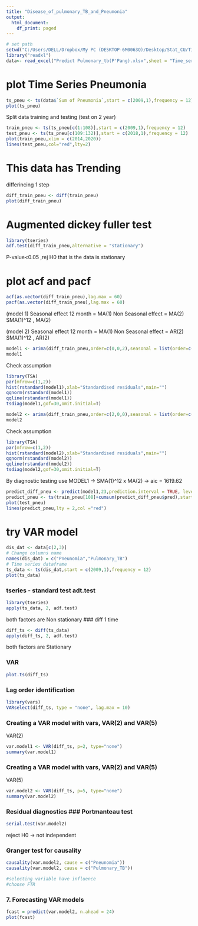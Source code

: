 ---
title: "Disease_of_pulmonary_TB_and_Pneumonia"
output:
  html_document:
    df_print: paged
---

```{r}
# set path
setwd("C:/Users/DELL/Dropbox/My PC (DESKTOP-6M0063Q)/Desktop/Stat_CU/Time Series/Project")
library("readxl")
data<- read_excel("Predict Pulmonary_tb(P'Pang).xlsx",sheet = "Time_series_data")
```

# plot Time Series Pneumonia
```{r}
ts_pneu <- ts(data$`Sum of Pneumonia`,start = c(2009,1),frequency = 12)
plot(ts_pneu)

```
Split data training and testing (test on 2 year)
```{r}
train_pneu <- ts(ts_pneu[c(1:108)],start = c(2009,1),frequency = 12)
test_pneu <- ts(ts_pneu[c(109:132)],start = c(2018,1),frequency = 12)
plot(train_pneu,xlim = c(2014,2020))
lines(test_pneu,col="red",lty=2)
```

# This data has Trending
differincing 1 step
```{r}
diff_train_pneu <- diff(train_pneu)
plot(diff_train_pneu)
```
# Augmented dickey fuller test

```{r}
library(tseries)
adf.test(diff_train_pneu,alternative = "stationary")
```
P-value<0.05 ,rej H0
that is the data  is stationary

# plot acf and pacf
```{r}
acf(as.vector(diff_train_pneu),lag.max = 60)
pacf(as.vector(diff_train_pneu),lag.max = 60)
```
(model 1) 
Seasonal effect 12 month = MA(1)
Non Seasonal effect = MA(2)
SMA(1)^12 , MA(2)

(model 2)
Seasonal effect 12 month = MA(1)
Non Seasonal effect = AR(2)
SMA(1)^12 , AR(2)

```{r}
model1 <- arima(diff_train_pneu,order=c(0,0,2),seasonal = list(order=c(0,0,1),period = 12))
model1
```
Check assumption
```{r}
library(TSA)
par(mfrow=c(1,2))
hist(rstandard(model1),xlab="Standardised residuals",main="")
qqnorm(rstandard(model1))
qqline(rstandard(model1))
tsdiag(model1,gof=30,omit.initial=T)
```

```{r}
model2 <- arima(diff_train_pneu,order=c(2,0,0),seasonal = list(order=c(0,0,1),period = 12))
model2
```
Check assumption
```{r}
library(TSA)
par(mfrow=c(1,2))
hist(rstandard(model2),xlab="Standardised residuals",main="")
qqnorm(rstandard(model2))
qqline(rstandard(model2))
tsdiag(model2,gof=30,omit.initial=T)
```
By diagnostic testing 
use MODEL1 -> SMA(1)^12 x MA(2) -> aic = 1619.62
```{r}
predict_diff_pneu <- predict(model1,23,prediction.interval = TRUE, level=0.95)
predict_pneu <- ts(train_pneu[108]+cumsum(predict_diff_pneu$pred),start=c(2018,1),frequency=12)
plot(test_pneu)
lines(predict_pneu,lty = 2,col ="red")
```
# try VAR model

```{r}
dis_dat <- data[c(2,3)]
# Change columns name
names(dis_dat) = c("Pneunomia","Pulmonary_TB")
# Time series dataframe
ts_data <- ts(dis_dat,start = c(2009,1),frequency = 12)
plot(ts_data)
```

### tseries - standard test adt.test ###
```{r}
library(tseries)
apply(ts_data, 2, adf.test)
```
both factors are Non stationary 
### diff 1 time
```{r}
diff_ts <- diff(ts_data)
apply(diff_ts, 2, adf.test)
```
both factors are Stationary 

### VAR
```{r}
plot.ts(diff_ts)
```
### Lag order identification ###
```{r}
library(vars)
VARselect(diff_ts, type = "none", lag.max = 10)
```
### Creating a VAR model with vars, VAR(2) and VAR(5) ###
VAR(2)

```{r}
var.model1 <- VAR(diff_ts, p=2, type="none")
summary(var.model1)
```
### Creating a VAR model with vars, VAR(2) and VAR(5) ###
VAR(5)

```{r}
var.model2 <- VAR(diff_ts, p=5, type="none")
summary(var.model2)
```
### Residual diagnostics ### Portmanteau test

```{r}
serial.test(var.model2)
```
reject H0 -> not independent

### Granger test for causality ###

```{r}
causality(var.model2, cause = c("Pneunomia"))
causality(var.model2, cause = c("Pulmonary_TB"))

#selecting variable have influence
#choose FTR
```
### 7. Forecasting VAR models

```{r}
fcast = predict(var.model2, n.ahead = 24)
plot(fcast)
```


```{r}
```

```{r}
```


```{r}
```


```{r}
```


```{r}
```

